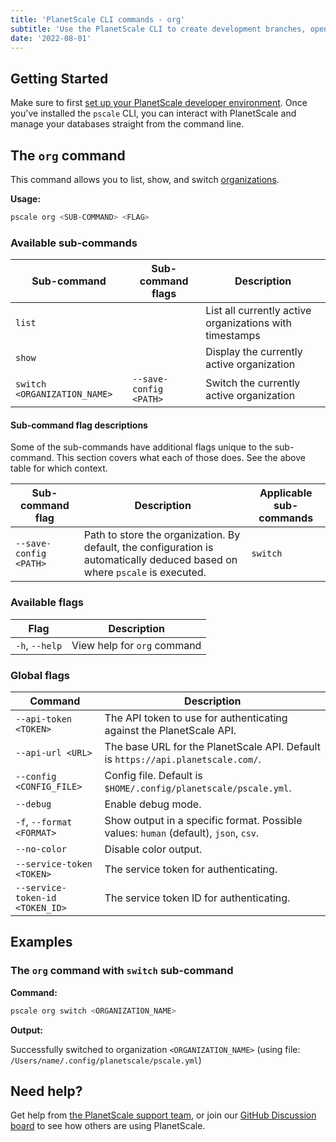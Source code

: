 ```yaml
---
title: 'PlanetScale CLI commands - org'
subtitle: 'Use the PlanetScale CLI to create development branches, open deploy requests, and make non-blocking schema changes directly from your terminal.'
date: '2022-08-01'
---
```


## Getting Started

Make sure to first [set up your PlanetScale developer environment](/docs/concepts/planetscale-environment-setup). Once you've installed the `pscale` CLI, you can interact with PlanetScale and manage your databases straight from the command line.

## The `org` command

This command allows you to list, show, and switch [organizations](/docs/concepts/access-control#organization-member).

**Usage:**

```bash
pscale org <SUB-COMMAND> <FLAG>
```

### Available sub-commands

| **Sub-command**              | **Sub-command flags**  | **Description**                                         |
| ---------------------------- | ---------------------- | ------------------------------------------------------- |
| `list`                       |                        | List all currently active organizations with timestamps |
| `show`                       |                        | Display the currently active organization               |
| `switch <ORGANIZATION_NAME>` | `--save-config <PATH>` | Switch the currently active organization                |

#### Sub-command flag descriptions

Some of the sub-commands have additional flags unique to the sub-command. This section covers what each of those does. See the above table for which context.

| **Sub-command flag**   | **Description**                                                                                                             | **Applicable sub-commands** |
| ---------------------- | --------------------------------------------------------------------------------------------------------------------------- | --------------------------- |
| `--save-config <PATH>` | Path to store the organization. By default, the configuration is automatically deduced based on where `pscale` is executed. | `switch`                    |

### Available flags

| **Flag**       | **Description**             |
| -------------- | --------------------------- |
| `-h`, `--help` | View help for `org` command |

### Global flags

| **Command**                     | **Description**                                                                      |
| ------------------------------- | ------------------------------------------------------------------------------------ |
| `--api-token <TOKEN>`           | The API token to use for authenticating against the PlanetScale API.                 |
| `--api-url <URL>`               | The base URL for the PlanetScale API. Default is `https://api.planetscale.com/`.     |
| `--config <CONFIG_FILE>`        | Config file. Default is `$HOME/.config/planetscale/pscale.yml`.                      |
| `--debug`                       | Enable debug mode.                                                                   |
| `-f`, `--format <FORMAT>`       | Show output in a specific format. Possible values: `human` (default), `json`, `csv`. |
| `--no-color`                    | Disable color output.                                                                |
| `--service-token <TOKEN>`       | The service token for authenticating.                                                |
| `--service-token-id <TOKEN_ID>` | The service token ID for authenticating.                                             |

## Examples

### The `org` command with `switch` sub-command

**Command:**

```bash
pscale org switch <ORGANIZATION_NAME>
```

**Output:**

Successfully switched to organization `<ORGANIZATION_NAME>` (using file: `/Users/name/.config/planetscale/pscale.yml`)

## Need help?

Get help from [the PlanetScale support team](https://support.planetscale.com), or join our [GitHub Discussion board](https://github.com/planetscale/discussion/discussions) to see how others are using PlanetScale.
